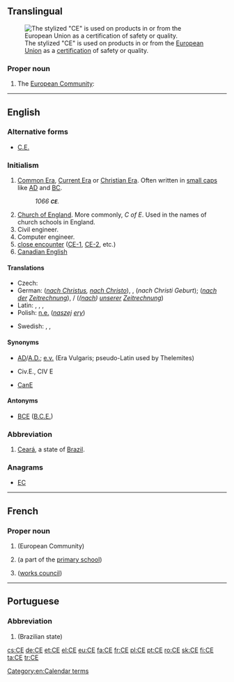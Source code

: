 {{also|Appendix:Variations of "ce"}}
==Translingual==
[[File:Conformité_Européenne_(logo).svg|thumb|The stylized "CE" is used on products in or from the [[European Union]] as a [[certification]] of safety or quality.]]

===Proper noun===
{{mul-proper noun}}

# The [[European Community]]: {{abbreviation of|Communauté Européenne|lang=mul|nocap=1}}

----

==English==

===Alternative forms===
* {{qualifier|time}} [[C.E.]]

===Initialism===
{{head|en|initialism}}

# [[Common Era]], [[Current Era]] or [[Christian Era]]. Often written in [[small caps]] like [[AD]] and [[BC]].
#: ''1066 '''<small>CE</small>'''.''
# [[Church of England]]. More commonly, ''C of E''. Used in the names of church schools in England.
# Civil engineer.
# Computer engineer.
# [[close encounter]] ([[CE-1]], [[CE-2]], etc.)
# [[Canadian English]]

====Translations====
{{trans-top|Common/Current/Christian Era}}
* Czech: {{t+|cs|n. l.}}
* German: {{t+|de|n. Chr.}} (''[[nach Christus]], [[nach Christo]]''), {{t+|de|n. Chr. Geb.}}, {{t+|de|n. Chr. G.}} (''nach Christi Geburt''); {{t+|de|n. d. Z.}} (''[[nach]] [[der]] [[Zeitrechnung]]''), {{t+|de|n. u. Z.}}/{{t+|de|u. Z.}} (''([[nach]]) [[unserer]] [[Zeitrechnung]]'')
* Latin: {{t+|la|p. Chr. n.}}, {{t+|la|p. Chr.}}, {{t+|la|A. D.}}, {{t+|la|AD}}
* Polish: [[n.e.]] (''[[naszej]] [[ery]]'')
{{trans-mid}}
* Swedish: {{t+|sv|vt}} {{qualifier|vår tideräkning}}, {{t+|sv|v.t.}} {{qualifier|vår tideräkning}}, {{t+|sv|e.v.t.}} {{qualifier|enligt vår tideräkning}}
{{trans-bottom}}

====Synonyms====
* {{qualifier|time}} [[AD]]/[[A.D.]]; [[e.v.]] (Era Vulgaris; pseudo-Latin used by Thelemites)
* {{qualifier|Civil engineer}} Civ.E., CIV E
* {{qualifier|Canadian English}} [[CanE]]

====Antonyms====
* {{qualifier|time}} [[BCE]] ([[B.C.E.]])

===Abbreviation===
{{head|en|abbreviation}}

# [[Ceará]], a state of [[Brazil]].

===Anagrams===
* [[EC#English|EC]]

[[Category:en:Calendar terms]]

----

==French==

===Proper noun===
{{fr-proper noun|f}}

# {{abbreviation of|Communauté Européenne|lang=fr}} (European Community)
# {{abbreviation of|cours élémentaire|lang=fr}} (a part of the [[primary school]])
# {{abbreviation of|comité d’entreprise|lang=fr}} ([[works council]])

----

==Portuguese==

===Abbreviation===
{{head|pt|abbreviation}}

# {{abbreviation of|Ceará|lang=pt}} (Brazilian state)

[[cs:CE]]
[[de:CE]]
[[et:CE]]
[[el:CE]]
[[eu:CE]]
[[fa:CE]]
[[fr:CE]]
[[pl:CE]]
[[pt:CE]]
[[ro:CE]]
[[sk:CE]]
[[fi:CE]]
[[ta:CE]]
[[tr:CE]]